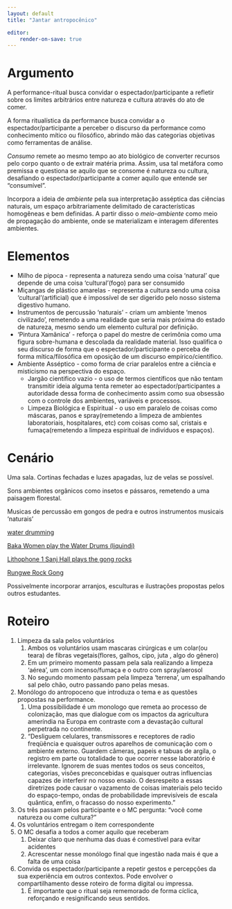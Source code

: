 ```yaml
---
layout: default
title: "Jantar antropocênico"

editor: 
    render-on-save: true
---
```

# Argumento

A performance-ritual busca convidar o espectador/participante a refletir sobre os limites arbitrários entre natureza e cultura através do ato de comer. 

A forma ritualística da performance busca convidar a o espectador/participante a perceber o discurso da performance como conhecimento mítico ou filosófico, abrindo mão das categorias objetivas como ferramentas de análise.

*Consumo* remete ao mesmo tempo ao ato biológico de converter recursos pelo corpo quanto o de extrair matéria prima. Assim, usa tal metáfora como premissa e questiona se aquilo que se consome é natureza ou cultura, desafiando o espectador/participante a comer aquilo que entende ser “consumível”.

Incorpora a ideia de *ambiente* pela sua interpretação asséptica das ciências naturais, um espaço arbitrariamente delimitado de características homogêneas e bem definidas. A partir disso o *meio-ambiente* como meio de propagação do ambiente, onde se materializam e interagem diferentes ambientes.

# Elementos

- Milho de pipoca - representa a natureza sendo uma coisa ‘natural’ que depende de uma coisa ‘cultural’(fogo) para ser consumido
- Miçangas de plástico amarelas - representa a cultura sendo uma coisa ‘cultural’(artificial) que é impossível de ser digerido pelo nosso sistema digestivo humano.
- Instrumentos de percussão 'naturais’ - criam um ambiente ‘menos civilizado’, remetendo a uma realidade que seria mais próxima do estado de natureza, mesmo sendo um elemento cultural por definição.
- 'Pintura Xamãnica’ - reforça o papel do mestre de cerimônia como uma figura sobre-humana e descolada da realidade material. Isso qualifica o seu discurso de forma que o espectador/participante o perceba de forma mítica/filosófica em oposição de um discurso empírico/científico.
- Ambiente Asséptico -  como forma de criar paralelos entre a ciência e misticismo na perspectiva do espaço.
    - Jargão cientifico vazio - o uso de termos científicos que não tentam transmitir ideia alguma tenta remeter ao espectador/participantes a autoridade dessa forma de conhecimento assim como sua obsessão com o controle dos ambientes, variáveis e processos.
    - Limpeza Biológica e Espiritual - o uso em paralelo de coisas como máscaras, panos e spray(remetendo a limpeza de ambientes laboratoriais, hospitalares, etc) com coisas como sal, cristais e fumaça(remetendo a limpeza espiritual de indivíduos e espaços).

# Cenário

Uma sala. Cortinas fechadas e luzes apagadas, luz de velas se possível.

Sons ambientes orgânicos como insetos e pássaros, remetendo a uma paisagem florestal.

Musicas de percussão em gongos de pedra e outros instrumentos musicais ‘naturais’

[water drumming](https://youtu.be/pEgJhfWKq4A)

[Baka Women play the Water Drums (liquindi)](https://youtu.be/ZNzX5t5S4Ls)

[Lithophone 1 Sanj Hall plays the gong rocks](https://youtu.be/NzrAzql8dRI)

[Rungwe Rock Gong](https://youtu.be/kubHmFzyHkk)

Possivelmente incorporar arranjos, esculturas e ilustrações propostas pelos outros estudantes.

# Roteiro

1. Limpeza da sala pelos voluntários
    1. Ambos os voluntários usam mascaras cirúrgicas e um colar(ou teara) de fibras vegetais(flores, galhos, cipo, juta , algo do gênero)
    2. Em um primeiro momento passam pela sala realizando a limpeza ‘aérea’, um com incenso/fumaça e o outro com spray/aerosol
    3. No segundo momento passam pela limpeza ‘terrena’, um espalhando sal pelo chão, outro passando pano pelas mesas. 
2. Monólogo do antropoceno que introduza o tema e as questões propostas na performance.
    1. Uma possibilidade é um monologo que remeta ao processo de colonização, mas que dialogue com os impactos da agricultura ameríndia na Europa em contraste com a devastação cultural perpetrada no continente.
    2. “Desliguem celulares, transmissores e receptores de radio freqüência e quaisquer outros aparelhos de comunicação com o ambiente externo. Guardem câmeras, papeis e tabuas de argila, o registro em parte ou totalidade to que ocorrer nesse laboratório é irrelevante. Ignorem de suas mentes todos os seus conceitos, categorias, visões preconcebidas e quaisquer outras influencias capazes de interferir no nosso ensaio. O desrespeito a essas diretrizes pode causar o vazamento de coisas imateriais pelo tecido do espaço-tempo, ondas de probabilidade imprevisíveis de escala quântica, enfim, o fracasso do nosso experimento.”
3. Os três passam pelos participante e o MC pergunta: “você come natureza ou come cultura?”
4. Os voluntários entregam o item correspondente 
5. O MC desafia a todos a comer aquilo que receberam
    1. Deixar claro que nenhuma das duas é comestível para evitar acidentes
    2. Acrescentar nesse monólogo final que  ingestão nada mais é que a falta de uma coisa
6. Convida os espectador/participante a repetir gestos e percepções da sua experiência em outros contextos. Pode envolver o compartilhamento desse roteiro de forma digital ou impressa. 
    1. É importante que o ritual seja rememorado de forma cíclica, reforçando e resignificando seus sentidos.